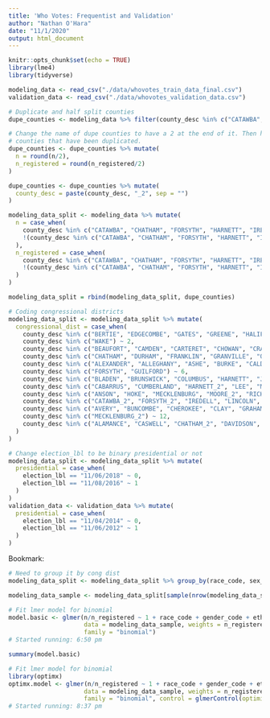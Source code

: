 ```yaml
---
title: 'Who Votes: Frequentist and Validation'
author: "Nathan O'Hara"
date: "11/1/2020"
output: html_document
---
```


```r
knitr::opts_chunk$set(echo = TRUE)
library(lme4)
library(tidyverse)
```

```r
modeling_data <- read_csv("./data/whovotes_train_data_final.csv")
validation_data <- read_csv("./data/whovotes_validation_data.csv")
```

```r
# Duplicate and half split counties
dupe_counties <- modeling_data %>% filter(county_desc %in% c("CATAWBA", "CHATHAM", "FORSYTH", "HARNETT", "IREDELL", "LEE", "MECKLENBURG", "MOORE", "PITT", "RUTHERFORD", "VANCE", "WAKE"))
```

```r
# Change the name of dupe counties to have a 2 at the end of it. Then halve all the numbers. Then go back into modeling data, and halve all the numbers for the 
# counties that have been duplicated.
dupe_counties <- dupe_counties %>% mutate(
  n = round(n/2),
  n_registered = round(n_registered/2)
)
```

```r
dupe_counties <- dupe_counties %>% mutate(
  county_desc = paste(county_desc, "_2", sep = "")
)
```

```r
modeling_data_split <- modeling_data %>% mutate(
  n = case_when(
    county_desc %in% c("CATAWBA", "CHATHAM", "FORSYTH", "HARNETT", "IREDELL", "LEE", "MECKLENBURG", "MOORE", "PITT", "RUTHERFORD", "VANCE", "WAKE") ~ round(n/2),
    !(county_desc %in% c("CATAWBA", "CHATHAM", "FORSYTH", "HARNETT", "IREDELL", "LEE", "MECKLENBURG", "MOORE", "PITT", "RUTHERFORD", "VANCE", "WAKE")) ~ n
  ),
  n_registered = case_when(
    county_desc %in% c("CATAWBA", "CHATHAM", "FORSYTH", "HARNETT", "IREDELL", "LEE", "MECKLENBURG", "MOORE", "PITT", "RUTHERFORD", "VANCE", "WAKE") ~ round(n_registered/2),
    !(county_desc %in% c("CATAWBA", "CHATHAM", "FORSYTH", "HARNETT", "IREDELL", "LEE", "MECKLENBURG", "MOORE", "PITT", "RUTHERFORD", "VANCE", "WAKE")) ~ n_registered
  )
)
```

```r
modeling_data_split = rbind(modeling_data_split, dupe_counties)
```

```r
# Coding congressional districts
modeling_data_split <- modeling_data_split %>% mutate(
  congressional_dist = case_when(
    county_desc %in% c("BERTIE", "EDGECOMBE", "GATES", "GREENE", "HALIFAX", "HERTFORD", "MARTIN", "NASH", "NORTHAMPTON", "PITT", "VANCE", "WARREN", "WASHINGTON", "WAYNE", "WILSON") ~ 1,
    county_desc %in% c("WAKE") ~ 2,
    county_desc %in% c("BEAUFORT", "CAMDEN", "CARTERET", "CHOWAN", "CRAVEN", "CURRITUCK", "DARE", "DUPLIN", "HYDE", "JONES", "LENOIR", "ONSLOW", "PAMLICO", "PASQUOTANK", "PERQUIMANS", "PITT_2", "TYRRELL") ~ 3,
    county_desc %in% c("CHATHAM", "DURHAM", "FRANKLIN", "GRANVILLE", "ORANGE", "VANCE_2", "WAKE_2") ~ 4,
    county_desc %in% c("ALEXANDER", "ALLEGHANY", "ASHE", "BURKE", "CALDWELL", "CATAWBA", "CLEVELAND", "GASTON", "RUTHERFORD", "WATAUGA", "WILKES") ~ 5,
    county_desc %in% c("FORSYTH", "GUILFORD") ~ 6,
    county_desc %in% c("BLADEN", "BRUNSWICK", "COLUMBUS", "HARNETT", "JOHNSTON", "NEW HANOVER", "PENDER", "SAMPSON") ~ 7,
    county_desc %in% c("CABARRUS", "CUMBERLAND", "HARNETT_2", "LEE", "MONTGOMERY", "MOORE", "STANLY") ~ 8,
    county_desc %in% c("ANSON", "HOKE", "MECKLENBURG", "MOORE_2", "RICHMOND", "ROBESON", "SCOTLAND", "UNION") ~ 9,
    county_desc %in% c("CATAWBA_2", "FORSYTH_2", "IREDELL", "LINCOLN", "ROCKINGHAM", "STOKES", "SURRY", "YADKIN") ~ 10,
    county_desc %in% c("AVERY", "BUNCOMBE", "CHEROKEE", "CLAY", "GRAHAM", "HAYWOOD", "HENDERSON", "JACKSON", "MACON", "MADISON", "MCDOWELL", "MITCHELL", "POLK", "RUTHERFORD_2", "SWAIN", "TRANSYLVANIA", "YANCEY") ~ 11,
    county_desc %in% c("MECKLENBURG_2") ~ 12,
    county_desc %in% c("ALAMANCE", "CASWELL", "CHATHAM_2", "DAVIDSON", "DAVIE", "IREDELL_2", "LEE_2", "PERSON", "RANDOLPH", "ROWAN") ~ 13
  )
)
```


```r
# Change election_lbl to be binary presidential or not
modeling_data_split <- modeling_data_split %>% mutate(
  presidential = case_when(
    election_lbl == "11/06/2018" ~ 0,
    election_lbl == "11/08/2016" ~ 1
  )
)
validation_data <- validation_data %>% mutate(
  presidential = case_when(
    election_lbl == "11/04/2014" ~ 0,
    election_lbl == "11/06/2012" ~ 1
  )
)
```

Bookmark:

```r
# Need to group it by cong dist
modeling_data_split <- modeling_data_split %>% group_by(race_code, sex_code, ethnic_code, age_group, party_cd, gender_code, congressional_dist, presidential) %>% summarise(n = sum(n), n_registered = sum(n_registered))
```


```r
modeling_data_sample <- modeling_data_split[sample(nrow(modeling_data_split), 5000),]
```




```r
# Fit lmer model for binomial
model.basic <- glmer(n/n_registered ~ 1 + race_code + gender_code + ethnic_code + age_group + party_cd + presidential + (1 + race_code + gender_code + ethnic_code + age_group + party_cd + presidential|congressional_dist),
                     data = modeling_data_sample, weights = n_registered,
                     family = "binomial")
# Started running: 6:50 pm
```


```r
summary(model.basic)
```


```r
# Fit lmer model for binomial
library(optimx)
optimx.model <- glmer(n/n_registered ~ 1 + race_code + gender_code + ethnic_code + age_group + party_cd + presidential + (1 + race_code + gender_code + ethnic_code + age_group + party_cd + presidential|congressional_dist),
                     data = modeling_data_sample, weights = n_registered,
                     family = "binomial", control = glmerControl(optimizer ='optimx', optCtrl=list(method='nlminb')))
# Started running: 8:37 pm
```



```r

```
















